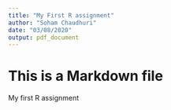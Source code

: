 ```yaml
---
title: "My First R assignment"
author: "Soham Chaudhuri"
date: "03/08/2020"
output: pdf_document
---
```




# This is a Markdown file  

My first R assignment







